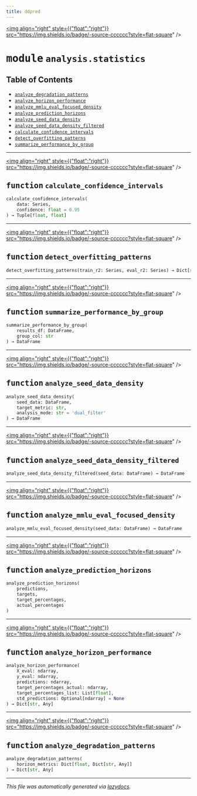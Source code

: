 ```yaml
---
title: ddpred
---
```


<a href="https://github.com/drothermel/%24%7BREPO%7D/blob/main/src/ddpred/analysis/statistics.py"><img align="right" style={{"float":"right"}} src="https://img.shields.io/badge/-source-cccccc?style=flat-square" /></a>

# <kbd>module</kbd> `analysis.statistics`



## Table of Contents
- [`analyze_degradation_patterns`](./ddpred.analysis.statistics#function-analyze-degradation-patterns)
- [`analyze_horizon_performance`](./ddpred.analysis.statistics#function-analyze-horizon-performance)
- [`analyze_mmlu_eval_focused_density`](./ddpred.analysis.statistics#function-analyze-mmlu-eval-focused-density)
- [`analyze_prediction_horizons`](./ddpred.analysis.statistics#function-analyze-prediction-horizons)
- [`analyze_seed_data_density`](./ddpred.analysis.statistics#function-analyze-seed-data-density)
- [`analyze_seed_data_density_filtered`](./ddpred.analysis.statistics#function-analyze-seed-data-density-filtered)
- [`calculate_confidence_intervals`](./ddpred.analysis.statistics#function-calculate-confidence-intervals)
- [`detect_overfitting_patterns`](./ddpred.analysis.statistics#function-detect-overfitting-patterns)
- [`summarize_performance_by_group`](./ddpred.analysis.statistics#function-summarize-performance-by-group)



---

<a href="https://github.com/drothermel/%24%7BREPO%7D/blob/main/src/ddpred/analysis/statistics.py#L11"><img align="right" style={{"float":"right"}} src="https://img.shields.io/badge/-source-cccccc?style=flat-square" /></a>

## <kbd>function</kbd> `calculate_confidence_intervals`

```python
calculate_confidence_intervals(
    data: Series,
    confidence: float = 0.95
) → Tuple[float, float]
```





---

<a href="https://github.com/drothermel/%24%7BREPO%7D/blob/main/src/ddpred/analysis/statistics.py#L31"><img align="right" style={{"float":"right"}} src="https://img.shields.io/badge/-source-cccccc?style=flat-square" /></a>

## <kbd>function</kbd> `detect_overfitting_patterns`

```python
detect_overfitting_patterns(train_r2: Series, eval_r2: Series) → Dict[str, Any]
```





---

<a href="https://github.com/drothermel/%24%7BREPO%7D/blob/main/src/ddpred/analysis/statistics.py#L69"><img align="right" style={{"float":"right"}} src="https://img.shields.io/badge/-source-cccccc?style=flat-square" /></a>

## <kbd>function</kbd> `summarize_performance_by_group`

```python
summarize_performance_by_group(
    results_df: DataFrame,
    group_col: str
) → DataFrame
```





---

<a href="https://github.com/drothermel/%24%7BREPO%7D/blob/main/src/ddpred/analysis/statistics.py#L102"><img align="right" style={{"float":"right"}} src="https://img.shields.io/badge/-source-cccccc?style=flat-square" /></a>

## <kbd>function</kbd> `analyze_seed_data_density`

```python
analyze_seed_data_density(
    seed_data: DataFrame,
    target_metric: str,
    analysis_mode: str = 'dual_filter'
) → DataFrame
```





---

<a href="https://github.com/drothermel/%24%7BREPO%7D/blob/main/src/ddpred/analysis/statistics.py#L255"><img align="right" style={{"float":"right"}} src="https://img.shields.io/badge/-source-cccccc?style=flat-square" /></a>

## <kbd>function</kbd> `analyze_seed_data_density_filtered`

```python
analyze_seed_data_density_filtered(seed_data: DataFrame) → DataFrame
```





---

<a href="https://github.com/drothermel/%24%7BREPO%7D/blob/main/src/ddpred/analysis/statistics.py#L259"><img align="right" style={{"float":"right"}} src="https://img.shields.io/badge/-source-cccccc?style=flat-square" /></a>

## <kbd>function</kbd> `analyze_mmlu_eval_focused_density`

```python
analyze_mmlu_eval_focused_density(seed_data: DataFrame) → DataFrame
```





---

<a href="https://github.com/drothermel/%24%7BREPO%7D/blob/main/src/ddpred/analysis/statistics.py#L265"><img align="right" style={{"float":"right"}} src="https://img.shields.io/badge/-source-cccccc?style=flat-square" /></a>

## <kbd>function</kbd> `analyze_prediction_horizons`

```python
analyze_prediction_horizons(
    predictions,
    targets,
    target_percentages,
    actual_percentages
)
```





---

<a href="https://github.com/drothermel/%24%7BREPO%7D/blob/main/src/ddpred/analysis/statistics.py#L273"><img align="right" style={{"float":"right"}} src="https://img.shields.io/badge/-source-cccccc?style=flat-square" /></a>

## <kbd>function</kbd> `analyze_horizon_performance`

```python
analyze_horizon_performance(
    X_eval: ndarray,
    y_eval: ndarray,
    predictions: ndarray,
    target_percentages_actual: ndarray,
    target_percentages_list: List[float],
    std_predictions: Optional[ndarray] = None
) → Dict[str, Any]
```





---

<a href="https://github.com/drothermel/%24%7BREPO%7D/blob/main/src/ddpred/analysis/statistics.py#L318"><img align="right" style={{"float":"right"}} src="https://img.shields.io/badge/-source-cccccc?style=flat-square" /></a>

## <kbd>function</kbd> `analyze_degradation_patterns`

```python
analyze_degradation_patterns(
    horizon_metrics: Dict[float, Dict[str, Any]]
) → Dict[str, Any]
```







---

_This file was automatically generated via [lazydocs](https://github.com/ml-tooling/lazydocs)._
